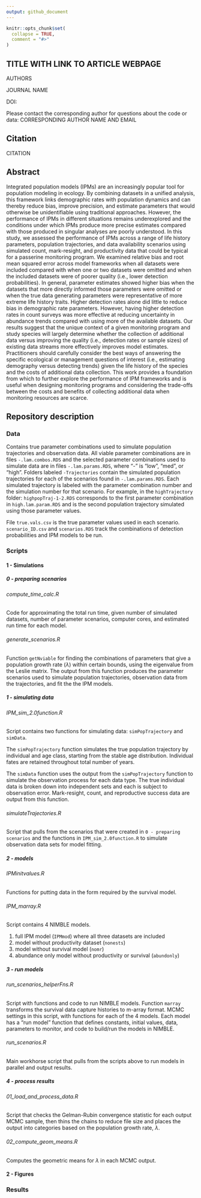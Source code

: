```yaml
---
output: github_document
---
```


<!-- README.md is generated from README.Rmd. Please edit that file -->

```r
knitr::opts_chunk$set(
  collapse = TRUE,
  comment = "#>"
)
```

## TITLE WITH LINK TO ARTICLE WEBPAGE

AUTHORS

JOURNAL NAME

DOI: 

Please contact the corresponding author for questions about the code or data: CORRESPONDING AUTHOR NAME AND EMAIL

## Citation

CITATION

## Abstract

Integrated population models (IPMs) are an increasingly popular tool for population modeling in ecology. By combining datasets in a unified analysis, this framework links demographic rates with population dynamics and can thereby reduce bias, improve precision, and estimate parameters that would otherwise be unidentifiable using traditional approaches. However, the performance of IPMs in different situations remains underexplored and the conditions under which IPMs produce more precise estimates compared with those produced in singular analyses are poorly understood. In this study, we assessed the performance of IPMs across a range of life history parameters, population trajectories, and data availability scenarios using simulated count, mark-resight, and productivity data that could be typical for a passerine monitoring program. We examined relative bias and root mean squared error across model frameworks when all datasets were included compared with when one or two datasets were omitted and when the included datasets were of poorer quality (i.e., lower detection probabilities). In general, parameter estimates showed higher bias when the datasets that more directly informed those parameters were omitted or when the true data generating parameters were representative of more extreme life history traits. Higher detection rates alone did little to reduce bias in demographic rate parameters. However, having higher detection rates in count surveys was more effective at reducing uncertainty in abundance trends compared with using more of the available datasets. Our results suggest that the unique context of a given monitoring program and study species will largely determine whether the collection of additional data versus improving the quality (i.e., detection rates or sample sizes) of existing data streams more effectively improves model estimates. Practitioners should carefully consider the best ways of answering the specific ecological or management questions of interest (i.e., estimating demography versus detecting trends) given the life history of the species and the costs of additional data collection. This work provides a foundation from which to further explore the performance of IPM frameworks and is useful when designing monitoring programs and considering the trade-offs between the costs and benefits of collecting additional data when monitoring resources are scarce. 

## Repository description

### Data

Contains true parameter combinations used to simulate population trajectories and observation data. All viable parameter combinations are in files `-.lam.combos.RDS` and the selected parameter combinations used to simulate data are in files `-.lam.params.RDS`, where "-" is "low", "med", or "high". Folders labeled `-Trajectories` contain the simulated population trajectories for each of the scenarios found in `-.lam.params.RDS`. Each simulated trajectory is labeled with the parameter combination number and the simulation number for that scenario. For example, in the `highTrajectory` folder: `highpopTraj-1-2.RDS` corresponds to the first parameter combination in `high.lam.param.RDS` and is the second population trajectory simulated using those parameter values. 

File `true.vals.csv` is the true parameter values used in each scenario. `scenario_ID.csv` and `scenarios.RDS` track the combinations of detection probabilities and IPM models to be run.  

### Scripts

#### 1 - Simulations

##### 0 - preparing scenarios

###### compute_time_calc.R
Code for approximating the total run time, given number of simulated datasets, number of parameter scenarios, computer cores, and estimated run time for each model. 

###### generate_scenarios.R

Function `getNviable` for finding the combinations of parameters that give a population growth rate ($\lambda$) within certain bounds, using the eigenvalue from the Leslie matrix. The output from this function produces the parameter scenarios used to simulate population trajectories, observation data from the trajectories, and fit the the IPM models. 

##### 1 - simulating data

###### IPM_sim_2.0function.R

Script contains two functions for simulating data: `simPopTrajectory` and `simData`.

The `simPopTrajectory` function simulates the true population trajectory by individual and age class, starting from the stable age distribution. Individual fates are retained throughout total number of years.

The `simData` function uses the output from the `simPopTrajectory` function to simulate the observation process for each data type. The true individual data is broken down into independent sets and each is subject to observation error. Mark-resight, count, and reproductive success data are output from this function. 

###### simulateTrajectories.R

Script that pulls from the scenarios that were created in `0 - preparing scenarios` and the functions in `IPM_sim_2.0function.R` to simulate observation data sets for model fitting. 

##### 2 - models

###### IPMinitvalues.R
Functions for putting data in the form required by the survival model. 

###### IPM_marray.R
Script contains 4 NIMBLE models. 

 1. full IPM model (`IPMmod`) where all three datasets are included
 2. model without productivity dataset (`nonests`)
 3. model without survival model (`nomr`)
 4. abundance only model without productivity or survival (`abundonly`)

##### 3 - run models

###### run_scenarios_helperFns.R

Script with functions and code to run NIMBLE models. Function `marray` transforms the survival data capture histories to m-array format. MCMC settings in this script, with functions for each of the 4 models. Each model has a "run model" function that defines constants, initial values, data, parameters to monitor, and code to build/run the models in NIMBLE. 

###### run_scenarios.R

Main workhorse script that pulls from the scripts above to run models in parallel and output results. 

##### 4 - process results

###### 01_load_and_process_data.R

Script that checks the Gelman-Rubin convergence statistic for each output MCMC sample, then thins the chains to reduce file size and places the output into categories based on the population growth rate, $\lambda$. 

###### 02_compute_geom_means.R

Computes the geometric means for $\lambda$ in each MCMC output. 

#### 2 - Figures

### Results










